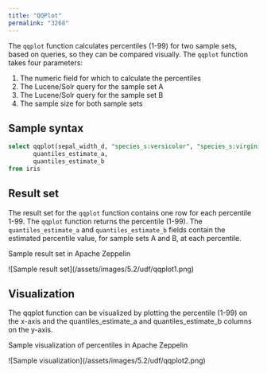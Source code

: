 ```yaml
---
title: "QQPlot"
permalink: "3268"
---
```


The `qqplot` function calculates percentiles (1-99) for two sample sets, based on queries, so they can be compared visually. The `qqplot` function takes four parameters:

1. The numeric field for which to calculate the percentiles
2. The Lucene/Solr query for the sample set A
3. The Lucene/Solr query for the sample set B
4. The sample size for both sample sets

## Sample syntax

```sql
select qqplot(sepal_width_d, "species_s:versicolor", "species_s:virginica", 150) as quantiles,
       quantiles_estimate_a,
       quantiles_estimate_b
from iris
```

## Result set

The result set for the `qqplot` function contains one row for each percentile 1-99. The `qqplot` function returns the percentile (1-99). The `quantiles_estimate_a` and `quantiles_estimate_b` fields contain the estimated percentile value, for sample sets A and B, at each percentile.

Sample result set in Apache Zeppelin

<Frame>![Sample result set](/assets/images/5.2/udf/qqplot1.png)</Frame>

## Visualization

The qqplot function can be visualized by plotting the percentile (1-99) on the x-axis and the quantiles_estimate_a and quantiles_estimate_b columns on the y-axis.

Sample visualization of percentiles in Apache Zeppelin

<Frame>![Sample visualization](/assets/images/5.2/udf/qqplot2.png)</Frame>